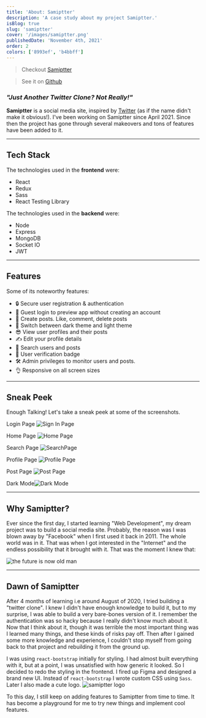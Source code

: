 ```yaml
---
title: 'About: Samiptter'
description: 'A case study about my project Samiptter.'
isBlog: true
slug: 'samiptter'
cover: '/images/samiptter.png'
publishedDate: 'November 4th, 2021'
order: 2
colors: ['8993ef', 'b4bbff']
---
```


> Checkout [Samiptter](https://samiptter.com)

> See it on [Github](https://github.com/SamipPoudel58/samiptter)

### **_"Just Another Twitter Clone? Not Really!"_**

**Samiptter** is a social media site, inspired by [Twitter](https://twitter.com) (as if the name didn't make it obvious!). I've been working on Samiptter since April 2021. Since then the project has gone through several makeovers and tons of features have been added to it.

---

## Tech Stack

The technologies used in the **frontend** were:

- React
- Redux
- Sass
- React Testing Library

The technologies used in the **backend** were:

- Node
- Express
- MongoDB
- Socket IO
- JWT

---

## Features

Some of its noteworthy features:

- 🔒 Secure user registration & authentication
- 👀 Guest login to preview app without creating an account
- 💖 Create posts. Like, comment, delete posts
- 🌙 Switch between dark theme and light theme
- 😎 View user profiles and their posts
- ✍️ Edit your profile details
- 🔎 Search users and posts
- 🌟 User verification badge
- 🛠️ Admin privileges to monitor users and posts.
- 👌 Responsive on all screen sizes

---

## Sneak Peek

Enough Talking! Let's take a sneak peek at some of the screenshots.

Login Page ![Sign In Page](https://res.cloudinary.com/samip58/image/upload/v1636009275/samip/Screenshot_324_t8qqpb.png)

Home Page ![Home Page](https://res.cloudinary.com/samip58/image/upload/v1636009282/samip/Screenshot_325_yl6yzm.png)

Search Page ![SearchPage](https://res.cloudinary.com/samip58/image/upload/v1636009290/samip/Screenshot_326_cu0p9o.png)

Profile Page ![Profile Page](https://res.cloudinary.com/samip58/image/upload/v1636009298/samip/Screenshot_328_v99cyq.png)

Post Page ![Post Page](https://res.cloudinary.com/samip58/image/upload/v1636009308/samip/Screenshot_330_qozz2u.png)

Dark Mode![Dark Mode](https://res.cloudinary.com/samip58/image/upload/v1636009312/samip/Screenshot_331_mbbp9h.png)

---

## Why Samiptter?

Ever since the first day, I started learning "Web Development", my dream project was to build a social media site. Probably, the reason was I was blown away by "Facebook" when I first used it back in 2011. The whole world was in it. That was when I got interested in the "Internet" and the endless possibility that it brought with it. That was the moment I knew that:

![the future is now old man](https://media.giphy.com/media/jp8lWlBjGahPFAljBa/giphy.gif)

---

## Dawn of Samiptter

After 4 months of learning i.e around August of 2020, I tried building a "twitter clone". I knew I didn't have enough knowledge to build it, but to my surprise, I was able to build a very bare-bones version of it. I remember the authentication was so hacky because I really didn't know much about it. Now that I think about it, though it was terrible
the most important thing was I learned many things, and these kinds of risks pay off. Then after I gained some more knowledge and experience, I couldn't stop myself from going back to that project and rebuilding it from the ground up.

I was using `react-bootstrap` initially for styling. I had almost built everything with it, but at a point, I was unsatisfied with how generic it looked. So I decided to redo the styling in the frontend. I fired up Figma and designed a brand new UI. Instead of `react-bootstrap` I wrote custom CSS using `Sass`. Later I also made a cute logo.
![samiptter logo](https://res.cloudinary.com/samip58/image/upload/v1636007622/samip/logo_lxmoxr.png)

To this day, I still keep on adding features to Samiptter from time to time. It has become a playground for me to try new things and implement cool features.
